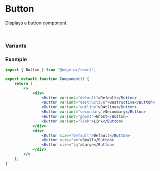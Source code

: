 
<Head>
  <title>Button | EdgeUI</title>
</Head>

# Button

Displays a button component.

<br />

### Variants

<div className="my-5">
    <Buttons />
</div>

### Example

```jsx
import { Button } from '@edge-ui/react';

export default function Component() {
    return (
        <>
            <div>
                <Button variant="default">Default</Button>
                <Button variant="destructive">Destructive</Button>
                <Button variant="outline">Outline</Button>
                <Button variant="secondary">Secondary</Button>
                <Button variant="ghost">Ghost</Button>
                <Button variant="link">Link</Button>
            </div>
            <div>
                <Button size="default">Default</Button>
                <Button size="sm">Small</Button>
                <Button size="lg">Large</Button>
            </div>
        </>
    );
}
```
